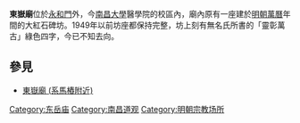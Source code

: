 '''東嶽廟'''位於[[永和門|永和門]]外，今[[南昌大學|南昌大學]]醫學院的校區內，廟內原有一座建於[[明朝|明朝]][[萬曆|萬曆]]年間的大紅石碑坊。1949年以前坊座都保持完整，坊上刻有無名氏所書的「靈彰萬古」綠色四字，今已不知去向。
==參見==
*[[東嶽廟_(系馬樁附近)|東嶽廟 (系馬樁附近)]]

{{老南昌}}
[[Category:东岳庙|Category:东岳庙]]
[[Category:南昌道观|Category:南昌道观]]
[[Category:明朝宗教场所|Category:明朝宗教场所]]